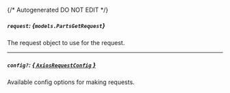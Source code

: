 {/* Autogenerated DO NOT EDIT  */}

##### `request`: *{`models.PartsGetRequest`}*
The request object to use for the request.
<Collapsible openLabel={Labels.showProperties} closeLabel={Labels.hideProperties}>
    <PartsGetRequest/>
</Collapsible>

---
##### `config?`: [*{ `AxiosRequestConfig` }*](https://axios-http.com/docs/req_config)
Available config options for making requests.


